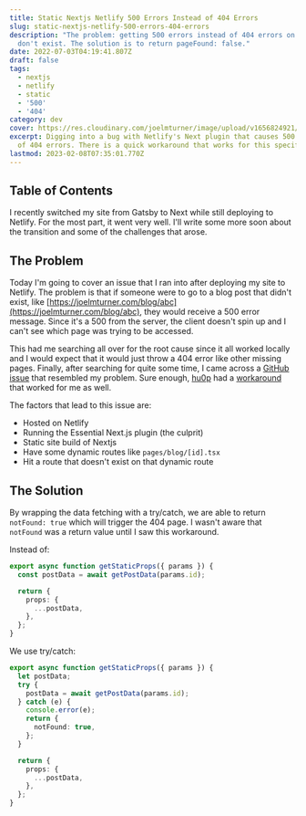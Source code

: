 ```yaml
---
title: Static Nextjs Netlify 500 Errors Instead of 404 Errors
slug: static-nextjs-netlify-500-errors-404-errors
description: "The problem: getting 500 errors instead of 404 errors on dynamic pages that
  don't exist. The solution is to return pageFound: false."
date: 2022-07-03T04:19:41.807Z
draft: false
tags:
  - nextjs
  - netlify
  - static
  - '500'
  - '404'
category: dev
cover: https://res.cloudinary.com/joelmturner/image/upload/v1656824921/Posts/nextjs-netlify-500-errors.jpg
excerpt: Digging into a bug with Netlify's Next plugin that causes 500 errors instead
  of 404 errors. There is a quick workaround that works for this specific case.
lastmod: 2023-02-08T07:35:01.770Z
---
```


## Table of Contents

I recently switched my site from Gatsby to Next while still deploying to Netlify. For the most part, it went very well. I'll write some more soon about the transition and some of the challenges that arose.

## The Problem

Today I'm going to cover an issue that I ran into after deploying my site to Netlify. The problem is that if someone were to go to a blog post that didn't exist, like [https://joelmturner.com/blog/abc](https://joelmturner.com/blog/abc), they would receive a 500 error message. Since it's a 500 from the server, the client doesn't spin up and I can't see which page was trying to be accessed.

This had me searching all over for the root cause since it all worked locally and I would expect that it would just throw a 404 error like other missing pages. Finally, after searching for quite some time, I came across a [GitHub issue](https://github.com/netlify/netlify-plugin-nextjs/issues/1179) that resembled my problem. Sure enough, [hu0p](https://github.com/hu0p) had a [workaround](https://github.com/netlify/netlify-plugin-nextjs/issues/1179#issuecomment-1110301726) that worked for me as well.

The factors that lead to this issue are:

- Hosted on Netlify
- Running the Essential Next.js plugin (the culprit)
- Static site build of Nextjs
- Have some dynamic routes like `pages/blog/[id].tsx`
- Hit a route that doesn't exist on that dynamic route

## The Solution

By wrapping the data fetching with a try/catch, we are able to return `notFound: true` which will trigger the 404 page. I wasn't aware that `notFound` was a return value until I saw this workaround.

Instead of:

```ts
export async function getStaticProps({ params }) {
  const postData = await getPostData(params.id);

  return {
    props: {
      ...postData,
    },
  };
}
```

We use try/catch:

```ts line=2-10
export async function getStaticProps({ params }) {
  let postData;
  try {
    postData = await getPostData(params.id);
  } catch (e) {
    console.error(e);
    return {
      notFound: true,
    };
  }

  return {
    props: {
      ...postData,
    },
  };
}
```
